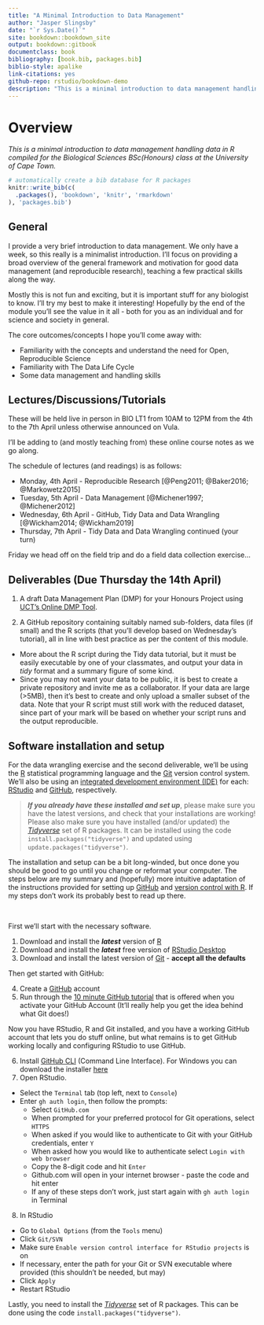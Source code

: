 ```yaml
--- 
title: "A Minimal Introduction to Data Management"
author: "Jasper Slingsby"
date: "`r Sys.Date()`"
site: bookdown::bookdown_site
output: bookdown::gitbook
documentclass: book
bibliography: [book.bib, packages.bib]
biblio-style: apalike
link-citations: yes
github-repo: rstudio/bookdown-demo
description: "This is a minimal introduction to data management handling data in R compiled for the Biological Sciences BSc(Honours) class at the University of Cape Town."
---
```


# Overview

_This is a minimal introduction to data management handling data in R compiled for the Biological Sciences BSc(Honours) class at the University of Cape Town._

```r
# automatically create a bib database for R packages
knitr::write_bib(c(
  .packages(), 'bookdown', 'knitr', 'rmarkdown'
), 'packages.bib')
```

## General

I provide a very brief introduction to data management. We only have a week, so this really is a minimalist introduction. I’ll focus on providing a broad overview of the general framework and motivation for good data management (and reproducible research), teaching a few practical skills along the way. 

Mostly this is not fun and exciting, but it is important stuff for any biologist to know. I’ll try my best to make it interesting! Hopefully by the end of the module you’ll see the value in it all - both for you as an individual and for science and society in general.

The core outcomes/concepts I hope you’ll come away with:

* Familiarity with the concepts and understand the need for Open, Reproducible Science
* Familiarity with The Data Life Cycle
* Some data management and handling skills

## Lectures/Discussions/Tutorials

These will be held live in person in BIO LT1 from 10AM to 12PM from the 4th to the 7th April unless otherwise announced on Vula. 

I’ll be adding to (and mostly teaching from) these online course notes as we go along.

The schedule of lectures (and readings) is as follows:

- Monday, 4th April - Reproducible Research [@Peng2011; @Baker2016; @Markowetz2015]
- Tuesday, 5th April - Data Management [@Michener1997; @Michener2012]
- Wednesday, 6th April - GitHub, Tidy Data and Data Wrangling [@Wickham2014; @Wickham2019]
- Thursday, 7th April - Tidy Data and Data Wrangling continued (your turn) 

Friday we head off on the field trip and do a field data collection exercise...

## Deliverables (Due Thursday the 14th April)

1. A draft Data Management Plan (DMP) for your Honours Project using [UCT's Online DMP Tool](https://dmp.lib.uct.ac.za/).

2. A GitHub repository containing suitably named sub-folders, data files (if small) and the R scripts (that you'll develop based on Wednesday's tutorial), all in line with best practice as per the content of this module. 
  - More about the R script during the Tidy data tutorial, but it must be easily executable by one of your classmates, and output your data in _tidy_ format and a summary figure of some kind.
  - Since you may not want your data to be public, it is best to create a private repository and invite me as a collaborator. If your data are large (>5MB), then it's best to create and only upload a smaller subset of the data. Note that your R script must still work with the reduced dataset, since part of your mark will be based on whether your script runs and the output reproducible.

## Software installation and setup {#setup}

For the data wrangling exercise and the second deliverable, we'll be using the [R](https://cran.r-project.org/) statistical programming language and the [Git](https://git-scm.com/) version control system. We'll also be using an [integrated development environment (IDE)](https://en.wikipedia.org/wiki/Integrated_development_environment) for each: [RStudio](https://www.rstudio.com) and [GitHub](https://github.com/), respectively.

> _**If you already have these installed and set up**_, please make sure you have the latest versions, and check that your installations are working! Please also make sure you have installed (and/or updated) the [_Tidyverse_](https://www.tidyverse.org/) set of R packages. It can be installed using the code `install.packages("tidyverse")` and updated using `update.packages("tidyverse")`.

The installation and setup can be a bit long-winded, but once done you should be good to go until you change or reformat your computer. The steps below are my summary and (hopefully) more intuitive adaptation of the instructions provided for setting up [GitHub](https://docs.github.com/en/get-started/quickstart/set-up-git?email_source=welcome) and [version control with R](https://support.rstudio.com/hc/en-us/articles/200532077-Version-Control-with-Git-and-SVN). If my steps don't work its probably best to read up there.

<br>

First we'll start with the necessary software. 

1. Download and install the ***latest*** version of [R](https://cran.r-project.org/)
2. Download and install the ***latest*** free version of [RStudio Desktop](https://www.rstudio.com/products/rstudio/download/)
3. Download and install the latest version of [Git](https://git-scm.com/) - **accept all the defaults**

Then get started with GitHub:

4. Create a [GitHub](https://github.com/) account
5. Run through the [10 minute GitHub tutorial](https://guides.github.com/activities/hello-world/) that is offered when you activate your GitHub Account (It'll really help you get the idea behind what Git does!)

Now you have RStudio, R and Git installed, and you have a working GitHub account that lets you do stuff online, but what remains is to get GitHub working locally and configuring RStudio to use GitHub.

6. Install [GitHub CLI](https://github.com/cli/cli#installation) (Command Line Interface). For Windows you can download the installer [here](https://cli.github.com/)
7. Open RStudio. 
- Select the `Terminal` tab (top left, next to `Console`)
- Enter `gh auth login`, then follow the prompts:
  - Select `GitHub.com`
  - When prompted for your preferred protocol for Git operations, select `HTTPS`
  - When asked if you would like to authenticate to Git with your GitHub credentials, enter `Y`
  - When asked how you would like to authenticate select `Login with web browser`
  - Copy the 8-digit code and hit `Enter`
  - Github.com will open in your internet browser - paste the code and hit enter
  - If any of these steps don't work, just start again with `gh auth login` in Terminal
8. In RStudio
- Go to `Global Options` (from the `Tools` menu)
- Click `Git/SVN`
- Make sure `Enable version control interface for RStudio projects` is on
- If necessary, enter the path for your Git or SVN executable where provided (this shouldn't be needed, but may)
- Click `Apply`
- Restart RStudio

Lastly, you need to install the [_Tidyverse_](https://www.tidyverse.org/) set of R packages. This can be done using the code `install.packages("tidyverse")`.

